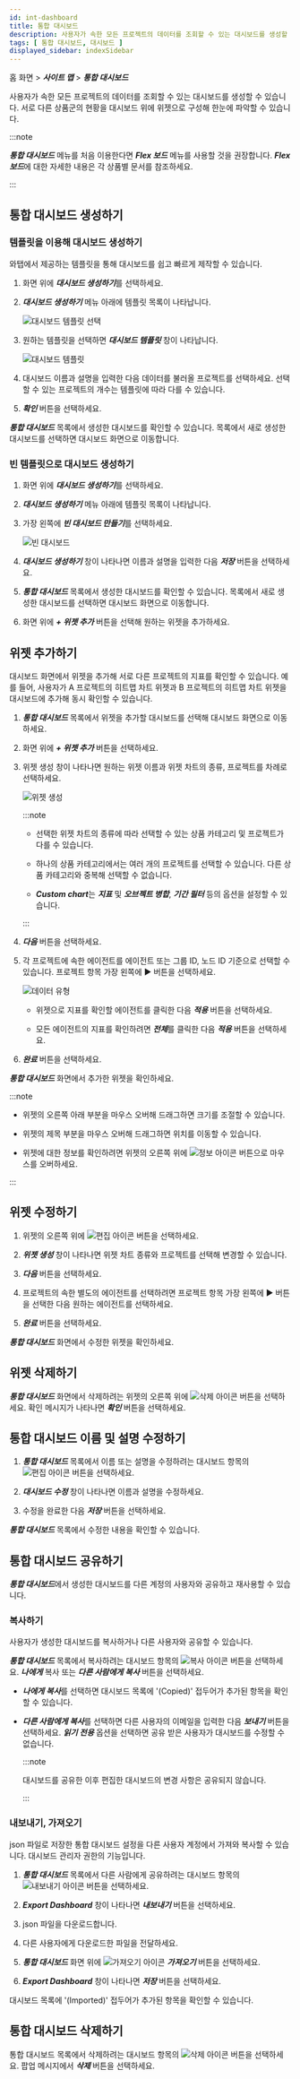 ```yaml
---
id: int-dashboard
title: 통합 대시보드
description: 사용자가 속한 모든 프로젝트의 데이터를 조회할 수 있는 대시보드를 생성할 수 있습니다.
tags: [ 통합 대시보드, 대시보드 ]
displayed_sidebar: indexSidebar
---
```


홈 화면 > ***사이트 맵*** > ***통합 대시보드***

사용자가 속한 모든 프로젝트의 데이터를 조회할 수 있는 대시보드를 생성할 수 있습니다. 서로 다른 상품군의 현황을 대시보드 위에 위젯으로 구성해 한눈에 파악할 수 있습니다.

:::note

***통합 대시보드*** 메뉴를 처음 이용한다면 ***Flex 보드*** 메뉴를 사용할 것을 권장합니다. ***Flex 보드***에 대한 자세한 내용은 각 상품별 문서를 참조하세요.


<Link2flexboard />  

:::

## 통합 대시보드 생성하기

### 템플릿을 이용해 대시보드 생성하기

와탭에서 제공하는 템플릿을 통해 대시보드를 쉽고 빠르게 제작할 수 있습니다.

1. 화면 위에 ***대시보드 생성하기***를 선택하세요.

1. ***대시보드 생성하기*** 메뉴 아래에 템플릿 목록이 나타납니다.
  
    ![대시보드 템플릿 선택](/img/integrated-dashboard-sel-template-1.png)

1. 원하는 템플릿을 선택하면 ***대시보드 템플릿*** 창이 나타납니다.

    ![대시보드 템플릿](/img/main-int-dashboard-sel-template.png)

1. 대시보드 이름과 설명을 입력한 다음 데이터를 불러올 프로젝트를 선택하세요. 선택할 수 있는 프로젝트의 개수는 템플릿에 따라 다를 수 있습니다.

1. ***확인*** 버튼을 선택하세요.

***통합 대시보드*** 목록에서 생성한 대시보드를 확인할 수 있습니다. 목록에서 새로 생성한 대시보드를 선택하면 대시보드 화면으로 이동합니다.

### 빈 템플릿으로 대시보드 생성하기

1. 화면 위에 ***대시보드 생성하기***를 선택하세요.

1. ***대시보드 생성하기*** 메뉴 아래에 템플릿 목록이 나타납니다.

1. 가장 왼쪽에 ***빈 대시보드 만들기***를 선택하세요.

    ![빈 대시보드](/img/integrated-dashboard-sel-template.png)

1. ***대시보드 생성하기*** 창이 나타나면 이름과 설명을 입력한 다음 ***저장*** 버튼을 선택하세요.

1. ***통합 대시보드*** 목록에서 생성한 대시보드를 확인할 수 있습니다. 목록에서 새로 생성한 대시보드를 선택하면 대시보드 화면으로 이동합니다.

1. 화면 위에 ***+ 위젯 추가*** 버튼을 선택해 원하는 위젯을 추가하세요.

## 위젯 추가하기

대시보드 화면에서 위젯을 추가해 서로 다른 프로젝트의 지표를 확인할 수 있습니다. 예를 들어, 사용자가 A 프로젝트의 히트맵 차트 위젯과 B 프로젝트의 히트맵 차트 위젯을 대시보드에 추가해 동시 확인할 수 있습니다.

1. ***통합 대시보드*** 목록에서 위젯을 추가할 대시보드를 선택해 대시보드 화면으로 이동하세요.

1. 화면 위에 ***+ 위젯 추가*** 버튼을 선택하세요.

1. 위젯 생성 창이 나타나면 원하는 위젯 이름과 위젯 차트의 종류, 프로젝트를 차례로 선택하세요.

    ![위젯 생성](/img/int-dashboard-add-widget.png)

    :::note

    * 선택한 위젯 차트의 종류에 따라 선택할 수 있는 상품 카테고리 및 프로젝트가 다를 수 있습니다.
    
    * 하나의 상품 카테고리에서는 여러 개의 프로젝트를 선택할 수 있습니다. 다른 상품 카테고리와 중복해 선택할 수 없습니다.
    
    * ***Custom chart***는 ***지표*** 및 ***오브젝트 병합***, ***기간 필터*** 등의 옵션을 설정할 수 있습니다.
    
    :::

1. ***다음*** 버튼을 선택하세요.

1. 각 프로젝트에 속한 에이전트를 에이전트 또는 그룹 ID, 노드 ID 기준으로 선택할 수 있습니다. 프로젝트 항목 가장 왼쪽에 ▶︎ 버튼을 선택하세요.

    ![데이터 유형](/img/int-dashboard-widget-data.png)

    * 위젯으로 지표를 확인할 에이전트를 클릭한 다음 ***적용*** 버튼을 선택하세요.
    
    * 모든 에이전트의 지표를 확인하려면 ***전체***를 클릭한 다음 ***적용*** 버튼을 선택하세요.

1. ***완료*** 버튼을 선택하세요.

***통합 대시보드*** 화면에서 추가한 위젯을 확인하세요.

:::note

* 위젯의 오른쪽 아래 부분을 마우스 오버해 드래그하면 크기를 조절할 수 있습니다.

* 위젯의 제목 부분을 마우스 오버해 드래그하면 위치를 이동할 수 있습니다.

* 위젯에 대한 정보를 확인하려면 위젯의 오른쪽 위에 ![정보 아이콘](/img/ico-widget-info.svg) 버튼으로 마우스를 오버하세요.

:::

## 위젯 수정하기

1. 위젯의 오른쪽 위에 ![편집 아이콘](/img/ico-edit.svg) 버튼을 선택하세요.

1. ***위젯 생성*** 창이 나타나면 위젯 차트 종류와 프로젝트를 선택해 변경할 수 있습니다.

1. ***다음*** 버튼을 선택하세요.

1. 프로젝트의 속한 별도의 에이전트를 선택하려면 프로젝트 항목 가장 왼쪽에 ▶︎ 버튼을 선택한 다음 원하는 에이전트를 선택하세요.

1. ***완료*** 버튼을 선택하세요.

***통합 대시보드*** 화면에서 수정한 위젯을 확인하세요.

## 위젯 삭제하기

***통합 대시보드*** 화면에서 삭제하려는 위젯의 오른쪽 위에 ![삭제 아이콘](/img/ico-close.svg) 버튼을 선택하세요. 확인 메시지가 나타나면 ***확인*** 버튼을 선택하세요.

## 통합  대시보드 이름 및 설명 수정하기

1. ***통합 대시보드*** 목록에서 이름 또는 설명을 수정하려는 대시보드 항목의 ![편집 아이콘](/img/ico-edit.svg) 버튼을 선택하세요. 

1. ***대시보드 수정*** 창이 나타나면 이름과 설명을 수정하세요. 

1. 수정을 완료한 다음 ***저장*** 버튼을 선택하세요.

***통합 대시보드*** 목록에서 수정한 내용을 확인할 수 있습니다.

## 통합 대시보드 공유하기

***통합 대시보드***에서 생성한 대시보드를 다른 계정의 사용자와 공유하고 재사용할 수 있습니다.

### 복사하기

사용자가 생성한 대시보드를 복사하거나 다른 사용자와 공유할 수 있습니다.

***통합 대시보드*** 목록에서 복사하려는 대시보드 항목의 ![복사 아이콘](/img/ico-copy.svg) 버튼을 선택하세요. ***나에게*** 복사 또는 ***다른 사람에게 복사*** 버튼을 선택하세요.

* ***나에게 복사***를 선택하면 대시보드 목록에 '(Copied)' 접두어가 추가된 항목을 확인할 수 있습니다.

* ***다른 사람에게 복사***를 선택하면 다른 사용자의 이메일을 입력한 다음 ***보내기*** 버튼을 선택하세요. ***읽기 전용*** 옵션을 선택하면 공유 받은 사용자가 대시보드를 수정할 수 없습니다.

  :::note

  대시보드를 공유한 이후 편집한 대시보드의 변경 사항은 공유되지 않습니다.
  
  :::

### 내보내기, 가져오기

json 파일로 저장한 통합 대시보드 설정을 다른 사용자 계정에서 가져와 복사할 수 있습니다. 대시보드 관리자 권한의 기능입니다.

1. ***통합 대시보드*** 목록에서 다른 사람에게 공유하려는 대시보드 항목의 ![내보내기 아이콘](/img/ico-export.svg) 버튼을 선택하세요.

1. ***Export Dashboard*** 창이 나타나면 ***내보내기*** 버튼을 선택하세요.

1. json 파일을 다운로드합니다.

1. 다른 사용자에게 다운로드한 파일을 전달하세요.

1. ***통합 대시보드*** 화면 위에 ![가져오기 아이콘](/img/ico-import.svg) ***가져오기*** 버튼을 선택하세요.

1. ***Export Dashboard*** 창이 나타나면 ***저장*** 버튼을 선택하세요.

대시보드 목록에 '(Imported)' 접두어가 추가된 항목을 확인할 수 있습니다.

## 통합 대시보드 삭제하기

통합 대시보드 목록에서 삭제하려는 대시보드 항목의 ![삭제 아이콘](/img/ico-trash.svg) 버튼을 선택하세요. 팝업 메시지에서 ***삭제*** 버튼을 선택하세요.
